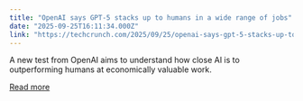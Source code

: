 ```yaml
---
title: "OpenAI says GPT-5 stacks up to humans in a wide range of jobs"
date: "2025-09-25T16:11:34.000Z"
link: "https://techcrunch.com/2025/09/25/openai-says-gpt-5-stacks-up-to-humans-in-a-wide-range-of-jobs/"
---
```


A new test from OpenAI aims to understand how close AI is to outperforming humans at economically valuable work.

[Read more](https://techcrunch.com/2025/09/25/openai-says-gpt-5-stacks-up-to-humans-in-a-wide-range-of-jobs/)
